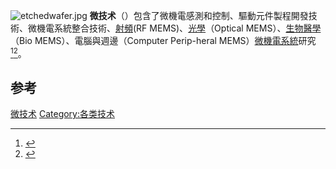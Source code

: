 {{Distinguish|微技术刀具}}
[[Image:etchedwafer.jpg|thumb]]
'''微技术'''（{{lang-en|Micro-technology}}）包含了微機電感測和控制、驅動元件製程開發技術、微機電系統整合技術、[[射頻|射頻]](RF MEMS)、[[光學|光學]]（Optical MEMS）、[[生物醫學|生物醫學]]（Bio MEMS）、電腦與週邊（Computer Perip-heral MEMS）[[微機電系統|微機電系統]]研究<ref>{{Cite book|title=微纳米测量技术|last=王伯雄等编著|first=|publisher=北京：清华大学出版社 ,|year=2006.08|isbn=7-302-13063-9|location=|pages=2-3}}</ref><ref>{{Cite book|title=先进制造技术|last=杨继全，朱玉芳编著|first=|publisher=北京：化学工业出版社 ,|year=2004.09|isbn=7-5025-5961-2|location=|pages=237}}</ref>。

==参考==
{{reflist}}
{{技术}}

[[Category:微技术|]]
[[Category:各类技术|Category:各类技术]]
{{tech-stub}}